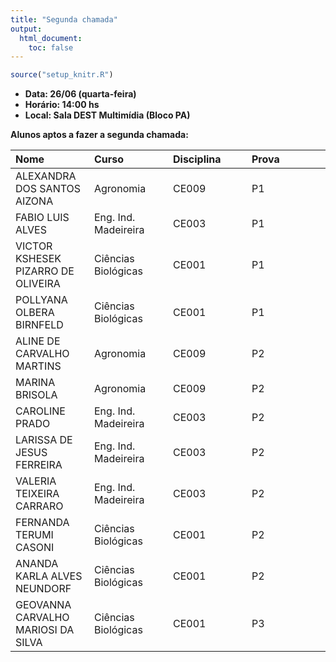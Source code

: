 ```yaml
---
title: "Segunda chamada"
output:
  html_document:
    toc: false
---
```


```r
source("setup_knitr.R")
```

- **Data: 26/06 (quarta-feira)**
- **Horário: 14:00 hs**
- **Local: Sala DEST Multimídia (Bloco PA)**

**Alunos aptos a fazer a segunda chamada:**

| Nome                               | Curso                | Disciplina | Prova |
| :--                                | :--                  | :--        | :--   |
| ALEXANDRA DOS SANTOS AIZONA        | Agronomia            | CE009      | P1    |
| FABIO LUIS ALVES                   | Eng. Ind. Madeireira | CE003      | P1    |
| VICTOR KSHESEK PIZARRO DE OLIVEIRA | Ciências Biológicas  | CE001      | P1    |
| POLLYANA OLBERA BIRNFELD           | Ciências Biológicas  | CE001      | P1    |
| ALINE DE CARVALHO MARTINS          | Agronomia            | CE009      | P2    |
| MARINA BRISOLA                     | Agronomia            | CE009      | P2    |
| CAROLINE PRADO                     | Eng. Ind. Madeireira | CE003      | P2    |
| LARISSA DE JESUS FERREIRA          | Eng. Ind. Madeireira | CE003      | P2    |
| VALERIA TEIXEIRA CARRARO           | Eng. Ind. Madeireira | CE003      | P2    |
| FERNANDA TERUMI CASONI             | Ciências Biológicas  | CE001      | P2    |
| ANANDA KARLA ALVES NEUNDORF        | Ciências Biológicas  | CE001      | P2    |
| GEOVANNA CARVALHO MARIOSI DA SILVA | Ciências Biológicas  | CE001      | P3    |
